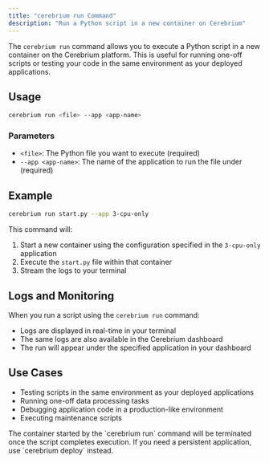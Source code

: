 ```yaml
---
title: "cerebrium run Command"
description: "Run a Python script in a new container on Cerebrium"
---
```


The `cerebrium run` command allows you to execute a Python script in a new container on the Cerebrium platform. This is useful for running one-off scripts or testing your code in the same environment as your deployed applications.

## Usage

```bash
cerebrium run <file> --app <app-name>
```

### Parameters

- `<file>`: The Python file you want to execute (required)
- `--app <app-name>`: The name of the application to run the file under (required)

## Example

```bash
cerebrium run start.py --app 3-cpu-only
```

This command will:

1. Start a new container using the configuration specified in the `3-cpu-only` application
2. Execute the `start.py` file within that container
3. Stream the logs to your terminal

## Logs and Monitoring

When you run a script using the `cerebrium run` command:

- Logs are displayed in real-time in your terminal
- The same logs are also available in the Cerebrium dashboard
- The run will appear under the specified application in your dashboard

## Use Cases

- Testing scripts in the same environment as your deployed applications
- Running one-off data processing tasks
- Debugging application code in a production-like environment
- Executing maintenance scripts

<Note>
  The container started by the `cerebrium run` command will be terminated once
  the script completes execution. If you need a persistent application, use
  `cerebrium deploy` instead.
</Note>
